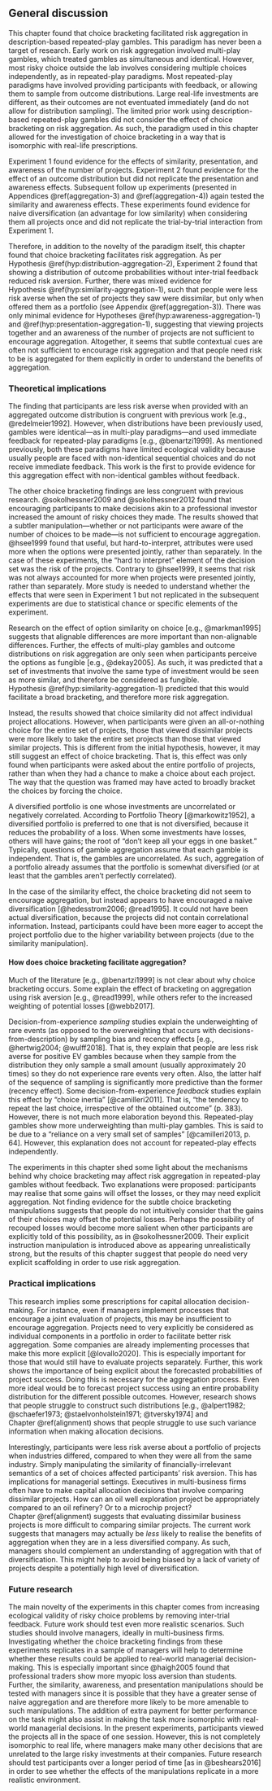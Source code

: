 ## General discussion

This chapter found that choice bracketing facilitated risk aggregation in
description-based repeated-play gambles. This paradigm has never been a target
of research. Early work on risk aggregation involved multi-play gambles, which
treated gambles as simultaneous and identical. However, most risky choice
outside the lab involves considering multiple choices independently, as in
repeated-play paradigms. Most repeated-play paradigms have involved providing
participants with feedback, or allowing them to sample from outcome
distributions. Large real-life investments are different, as their outcomes are
not eventuated immediately (and do not allow for distribution sampling). The
limited prior work using description-based repeated-play gambles did not
consider the effect of choice bracketing on risk aggregation. As such, the
paradigm used in this chapter allowed for the investigation of choice bracketing
in a way that is isomorphic with real-life prescriptions.

Experiment 1 found evidence for the effects of similarity, presentation, and
awareness of the number of projects. Experiment 2 found evidence for the effect
of an outcome distribution but did not replicate the presentation and awareness
effects. Subsequent follow up experiments (presented in
Appendices \@ref(aggregation-3) and \@ref(aggregation-4)) again tested the
similarity and awareness effects. These experiments found evidence for naive
diversification (an advantage for low similarity) when considering them all
projects once and did not replicate the trial-by-trial interaction from
Experiment 1.

Therefore, in addition to the novelty of the paradigm itself, this chapter found
that choice bracketing facilitates risk aggregation. As per
Hypothesis \@ref(hyp:distribution-aggregation-2), Experiment 2 found that
showing a distribution of outcome probabilities without inter-trial feedback
reduced risk aversion. Further, there was mixed evidence for
Hypothesis \@ref(hyp:similarity-aggregation-1), such that people were less risk
averse when the set of projects they saw were dissimilar, but only when offered
them as a portfolio (see Appendix \@ref(aggregation-3)). There was only minimal
evidence for Hypotheses \@ref(hyp:awareness-aggregation-1)
and \@ref(hyp:presentation-aggregation-1), suggesting that viewing projects
together and an awareness of the number of projects are not sufficient to
encourage aggregation. Altogether, it seems that subtle contextual cues are
often not sufficient to encourage risk aggregation and that people need risk to
be is aggregated for them explicitly in order to understand the benefits of
aggregation.

### Theoretical implications

The finding that participants are less risk averse when provided with an
aggregated outcome distribution is congruent with previous work [e.g.,
@redelmeier1992]. However, when distributions have been previously used, gambles
were identical---as in multi-play paradigms---and used immediate feedback for
repeated-play paradigms [e.g., @benartzi1999]. As mentioned previously, both
these paradigms have limited ecological validity because usually people are
faced with non-identical sequential choices and do not receive immediate
feedback. This work is the first to provide evidence for this aggregation effect
with non-identical gambles without feedback.

The other choice bracketing findings are less congruent with previous research.
@sokolhessner2009 and @sokolhessner2012 found that encouraging participants to
make decisions akin to a professional investor increased the amount of risky
choices they made. The results showed that a subtler manipulation---whether or
not participants were aware of the number of choices to be made---is not
sufficient to encourage aggregation. @hsee1999 found that useful, but
hard-to-interpret, attributes were used more when the options were presented
jointly, rather than separately. In the case of these experiments, the "hard to
interpret" element of the decision set was the risk of the projects. Contrary to
@hsee1999, it seems that risk was not always accounted for more when projects
were presented jointly, rather than separately. More study is needed to
understand whether the effects that were seen in Experiment 1 but not replicated
in the subsequent experiments are due to statistical chance or specific elements
of the experiment.

Research on the effect of option similarity on choice [e.g., @markman1995]
suggests that alignable differences are more important than non-alignable
differences. Further, the effects of multi-play gambles and outcome
distributions on risk aggregation are only seen when participants perceive the
options as fungible [e.g., @dekay2005]. As such, it was predicted that a set of
investments that involve the same type of investment would be seen as more
similar, and therefore be considered as fungible.
Hypothesis \@ref(hyp:similarity-aggregation-1) predicted that this would
facilitate a broad bracketing, and therefore more risk aggregation.

Instead, the results showed that choice similarity did not affect individual
project allocations. However, when participants were given an all-or-nothing
choice for the entire set of projects, those that viewed dissimilar projects
were more likely to take the entire set projects than those that viewed similar
projects. This is different from the initial hypothesis, however, it may still
suggest an effect of choice bracketing. That is, this effect was only found when
participants were asked about the entire portfolio of projects, rather than when
they had a chance to make a choice about each project. The way that the question
was framed may have acted to broadly bracket the choices by forcing the choice.

A diversified portfolio is one whose investments are uncorrelated or negatively
correlated. According to Portfolio Theory [@markowitz1952], a diversified
portfolio is preferred to one that is not diversified, because it reduces the
probability of a loss. When some investments have losses, others will have
gains; the root of "don't keep all your eggs in one basket." Typically,
questions of gamble aggregation assume that each gamble is independent. That is,
the gambles are uncorrelated. As such, aggregation of a portfolio already
assumes that the portfolio is somewhat diversified (or at least that the gambles
aren't perfectly correlated).

In the case of the similarity effect, the choice bracketing did not seem to
encourage aggregation, but instead appears to have encouraged a naive
diversification [@hedesstrom2006; @read1995]. It could not have been actual
diversification, because the projects did not contain correlational information.
Instead, participants could have been more eager to accept the project portfolio
due to the higher variability between projects (due to the similarity
manipulation).

#### How does choice bracketing facilitate aggregation?

Much of the literature [e.g., @benartzi1999] is not clear about why choice
bracketing occurs. Some explain the effect of bracketing on aggregation using
risk aversion [e.g., @read1999], while others refer to the increased weighting
of potential losses [@webb2017].

Decision-from-experience *sampling* studies explain the underweighting of rare
events (as opposed to the overweighting that occurs with
decisions-from-description) by sampling bias and recency effects [e.g.,
@hertwig2004; @wulff2018]. That is, they explain that people are less risk
averse for positive EV gambles because when they sample from the distribution
they only sample a small amount (usually approximately 20 times) so they do not
experience rare events very often. Also, the latter half of the sequence of
sampling is significantly more predictive than the former (recency effect). Some
decision-from-experience *feedback* studies explain this effect by "choice
inertia" [@camilleri2011]. That is, "the tendency to repeat the last choice,
irrespective of the obtained outcome" (p. 383). However, there is not much more
elaboration beyond this. Repeated-play gambles show more underweighting than
multi-play gambles. This is said to be due to a "reliance on a very small set of
samples" [@camilleri2013, p. 64]. However, this explanation does not account for
repeated-play effects independently.

The experiments in this chapter shed some light about the mechanisms behind why
choice bracketing may affect risk aggregation in repeated-play gambles without
feedback. Two explanations were proposed: participants may realise that some
gains will offset the losses, or they may need explicit aggregation. Not finding
evidence for the subtle choice bracketing manipulations suggests that people do
not intuitively consider that the gains of their choices may offset the
potential losses. Perhaps the possibility of recouped losses would become more
salient when other participants are explicitly told of this possibility, as in
@sokolhessner2009. Their explicit instruction manipulation is introduced above
as appearing unrealistically strong, but the results of this chapter suggest
that people do need very explicit scaffolding in order to use risk aggregation.

### Practical implications

This research implies some prescriptions for capital allocation decision-making.
For instance, even if managers implement processes that encourage a joint
evaluation of projects, this may be insufficient to encourage aggregation.
Projects need to very explicitly be considered as individual components in a
portfolio in order to facilitate better risk aggregation. Some companies are
already implementing processes that make this more explicit [@lovallo2020]. This
is especially important for those that would still have to evaluate projects
separately. Further, this work shows the importance of being explicit about the
forecasted probabilities of project success. Doing this is necessary for the
aggregation process. Even more ideal would be to forecast project success using
an entire probability distribution for the different possible outcomes. However,
research shows that people struggle to construct such distributions [e.g.,
@alpert1982; @schaefer1973; @staelvonholstein1971; @tversky1974] and
Chapter \@ref(alignment) shows that people struggle to use such variance
information when making allocation decisions.

Interestingly, participants were less risk averse about a portfolio of projects
when industries differed, compared to when they were all from the same industry.
Simply manipulating the similarity of financially-irrelevant semantics of a set
of choices affected participants' risk aversion. This has implications for
managerial settings. Executives in multi-business firms often have to make
capital allocation decisions that involve comparing dissimilar projects. How can
an oil well exploration project be appropriately compared to an oil refinery? Or
to a microchip project? Chapter \@ref(alignment) suggests that evaluating
dissimilar business projects is more difficult to comparing similar projects.
The current work suggests that managers may actually be *less* likely to realise
the benefits of aggregation when they are in a less diversified company. As
such, managers should complement an understanding of aggregation with that of
diversification. This might help to avoid being biased by a lack of variety of
projects despite a potentially high level of diversification.

### Future research

The main novelty of the experiments in this chapter comes from increasing
ecological validity of risky choice problems by removing inter-trial feedback.
Future work should test even more realistic scenarios. Such studies should
involve managers, ideally in multi-business firms. Investigating whether the
choice bracketing findings from these experiments replicates in a sample of
managers will help to determine whether these results could be applied to
real-world managerial decision-making. This is especially important since
@haigh2005 found that professional traders show more myopic loss aversion than
students. Further, the similarity, awareness, and presentation manipulations
should be tested with managers since it is possible that they have a greater
sense of naive aggregation and are therefore more likely to be more amenable to
such manipulations. The addition of extra payment for better performance on the
task might also assist in making the task more isomorphic with real-world
managerial decisions. In the present experiments, participants viewed the
projects all in the space of one session. However, this is not completely
isomorphic to real life, where managers make many other decisions that are
unrelated to the large risky investments at their companies. Future research
should test participants over a longer period of time [as in @beshears2016] in
order to see whether the effects of the manipulations replicate in a more
realistic environment.

\newpage

\printbibliography[segment=\therefsegment,heading=subbibintoc]
